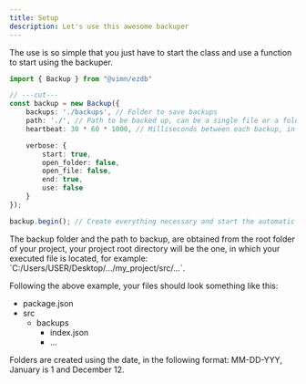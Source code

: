 ```yaml
---
title: Setup
description: Let's use this awesome backuper
---
```


The use is so simple that you just have to start the class and use a function to start using the backuper.
```ts copy wrap twoslash showLineNumbers {"Default config":5-12}
import { Backup } from "@vimn/ezdb"

// ---cut---
const backup = new Backup({
	backups: './backups', // Folder to save backups
	path: './', // Path to be backed up, can be a single file or a folder
	heartbeat: 30 * 60 * 1000, // Milliseconds between each backup, in this example it is 30 minutes.

	verbose: {
		start: true,
		open_folder: false,
		open_file: false,
		end: true,
		use: false
	}
});

backup.begin(); // Create everything necessary and start the automatic backup process.
```

<Aside type="tip">
The backup folder and the path to backup, are obtained from the root folder of your project,  your project root directory will be the one, in which your executed file is located, for example: `C:/Users/USER/Desktop/.../my_project/src/...`.
</Aside>

Following the above example, your files should look something like this:
<FileTree>

- package.json
- src
  - backups
    - index.json
    - ...

</FileTree>

<Aside type="note">
Folders are created using the date, in the following format: MM-DD-YYY, January is 1 and December 12.
</Aside>